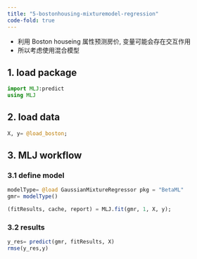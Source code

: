 ```yaml
---
title: "5-bostonhousing-mixturemodel-regression"
code-fold: true
---
```


::: {.callout-note title="简介"}
-  利用 Boston houseing 属性预测房价, 变量可能会存在交互作用
-  所以考虑使用混合模型
:::

## 1. load package
```julia
import MLJ:predict
using MLJ
```

## 2. load data
```julia
X, y= @load_boston;
```

## 3. MLJ workflow
### 3.1 define model
```julia
modelType= @load GaussianMixtureRegressor pkg = "BetaML"
gmr= modelType()

(fitResults, cache, report) = MLJ.fit(gmr, 1, X, y);

```

### 3.2  results
```julia
y_res= predict(gmr, fitResults, X)
rmse(y_res,y)
```